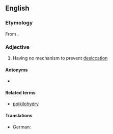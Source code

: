 ==English==

===Etymology===
From {{confix|en|poikilo|hydric}}.

===Adjective===
{{en-adj|-}}

# {{lb|en|biology|of a plant}} Having no mechanism to prevent [[desiccation]]

====Antonyms====
* {{l|en|homoiohydric}}

====Related terms====
* [[poikilohydry]]

====Translations====
{{trans-top}}
* German: {{t+|de|poikilohydrisch}}
{{trans-mid}}
{{trans-bottom}}